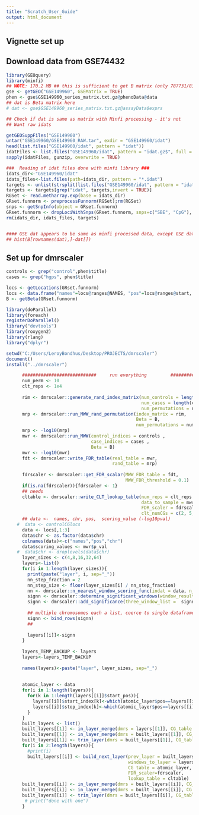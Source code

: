 ```yaml
---
title: "Scratch_User_Guide"
output: html_document
---
```



## Vignette set up

## Download data from GSE74432 

```r
library(GEOquery)
library(minfi)
## NOTE: 170.2 MB ## this is sufficient to get B matrix (only 787731/835424 CGs from minfi ?)
gse <- getGEO("GSE149960", GSEMatrix = TRUE)
phen <- gse$GSE149960_series_matrix.txt.gz@phenoData@data
## dat is Beta matrix here
# dat <- gse$GSE149960_series_matrix.txt.gz@assayData$exprs

## Check if dat is same as matrix with Minfi processing - it's not
## Want raw idats

getGEOSuppFiles("GSE149960")
untar("GSE149960/GSE149960_RAW.tar", exdir = "GSE149960/idat")
head(list.files("GSE149960/idat", pattern = "idat"))
idatFiles <- list.files("GSE149960/idat", pattern = "idat.gz$", full = TRUE)
sapply(idatFiles, gunzip, overwrite = TRUE)

###  Reading of idat files done with minfi library ###
idats_dir<-"GSE149960/idat"
idats_files<-list.files(path=idats_dir, pattern = "*.idat")
targets <- unlist(strsplit(list.files("GSE149960/idat", pattern = "idat"), split="_[RG][er][dn]"))
targets <- targets[grep("idat", targets,invert = TRUE)]
RGSet <- read.metharray.exp(base = idats_dir)
GRset.funnorm <- preprocessFunnorm(RGSet);rm(RGSet)
snps <- getSnpInfo(object = GRset.funnorm)
GRset.funnorm <- dropLociWithSnps(GRset.funnorm, snps=c("SBE", "CpG"), maf=0);rm(snps)
rm(idats_dir, idats_files, targets)


#### GSE dat appears to be same as minfi processed data, except GSE dat is missing ~100k probes
## hist(B[rownames(dat),]-dat[])

```


## Set up for dmrscaler
```r

controls <- grep("control",phen$title)
cases <- grep("hgps", phen$title)

locs <- getLocations(GRset.funnorm)
locs <- data.frame("names"=locs@ranges@NAMES, "pos"=locs@ranges@start, "chr" = rep(locs@seqnames@values, locs@seqnames@lengths))
B <- getBeta(GRset.funnorm)

```



```r

library(doParallel)
library(foreach)
registerDoParallel()
library("devtools")
library(roxygen2)
library(rlang)
library("dplyr")

setwd("C:/Users/LeroyBondhus/Desktop/PROJECTS/dmrscaler")
document()
install("../dmrscaler")

      ############################     run everything         #########################
      num_perm <- 10
      clt_reps <- 1e4
      
      rim <- dmrscaler::generate_rand_index_matrix(num_controls = length(controls),
                                                   num_cases = length(cases),
                                                   num_permutations = num_perm)
      mrp <- dmrscaler::run_MWW_rand_permutation(index_matrix = rim, 
                                                 Beta = B,
                                                 num_permutations = num_perm)
      mrp <- -log10(mrp)
      mwr <- dmrscaler::run_MWW(control_indices = controls ,
                                case_indices = cases ,
                                Beta = B)
      mwr <- -log10(mwr)
      fdt <- dmrscaler::write_FDR_table(real_table = mwr,
                                        rand_table = mrp)
      
      fdrscaler <- dmrscaler::get_FDR_scalar(MWW_FDR_table = fdt,
                                             MWW_FDR_threshold = 0.1)
      if(is.na(fdrscaler)){fdrscaler <- 1}
      ## needs
      cltable <- dmrscaler::write_CLT_lookup_table(num_reps = clt_reps ,
                                                   data_to_sample = mwr$p_val,
                                                   FDR_scaler = fdrscaler,
                                                   clt_numCGs = c(2, 5, 10, 25, 50))
      ## data <-  names, chr, pos,  scoring_value (-log10pval)
    #  data <- controlCGlocs
      data <- locs[,1:3]
      data$chr <- as.factor(data$chr)
      colnames(data)<-c("names","pos","chr")
      data$scoring_values <- mwr$p_val
    #  data$chr <- droplevels(data$chr)
      layer_sizes <- c(4,8,16,32,64)
      layers<-list()
      for(i in 1:length(layer_sizes)){
        print(paste("layer", i, sep="_"))
        nn_step_fraction = 2 
        nn_step_size <- floor(layer_sizes[i] / nn_step_fraction)
        nn <- dmrscaler::n_nearest_window_scoring_func(indat = data, n_nearest = layer_sizes[i], step_size = nn_step_size, FDR = fdrscaler)
        signn <- dmrscaler::determine_significant_windows(window_results=nn, indat=data, quants=cltable , quants_significance_cutoff = "0.9999" )
        signn <- dmrscaler::add_significance(three_window_list =  signn, lookup_table = cltable)
        
        ## multiple chromosomes each a list, coerce to single dataframe
        signn <- bind_rows(signn)
        ## 
        
        layers[[i]]<-signn
      }
      
      layers_TEMP_BACKUP <- layers
      layers<-layers_TEMP_BACKUP
      
      names(layers)<-paste("layer", layer_sizes, sep="_")
      
      
      atomic_layer <- data
      for(i in 1:length(layers)){
        for(k in 1:length(layers[[i]]$start_pos)){
          layers[[i]]$start_index[k]<-which(atomic_layer$pos==layers[[i]]$start_pos[k] & as.character(atomic_layer$chr) == as.character(layers[[i]]$chr[k]))
          layers[[i]]$stop_index[k]<-which(atomic_layer$pos==layers[[i]]$stop_pos[k] & as.character(atomic_layer$chr) == as.character(layers[[i]]$chr[k]))
        }
      }
      built_layers <- list()
      built_layers[[1]] <- in_layer_merge(dmrs = layers[[1]], CG_table = atomic_layer, FDR_scaler = fdrscaler, lookup_table = cltable)
      built_layers[[1]] <- in_layer_merge(dmrs = built_layers[[1]], CG_table = atomic_layer, FDR_scaler = fdrscaler, lookup_table = cltable)
      built_layers[[1]] <- trim_layer(dmrs = built_layers[[1]], CG_table = atomic_layer, FDR_scaler = 2, lookup_table = cltable)
      for(i in 2:length(layers)){
        #print(i)
        built_layers[[i]] <- build_next_layer(prev_layer = built_layers[[i-1]], 
                                              windows_to_layer = layers[[i]], 
                                              CG_table = atomic_layer,
                                              FDR_scaler=fdrscaler,
                                              lookup_table = cltable)
      built_layers[[i]] <- in_layer_merge(dmrs = built_layers[[i]], CG_table = atomic_layer, FDR_scaler = fdrscaler, lookup_table = cltable)
      built_layers[[i]] <- in_layer_merge(dmrs = built_layers[[i]], CG_table = atomic_layer, FDR_scaler = fdrscaler, lookup_table = cltable)
      built_layers[[i]] <- trim_layer(dmrs = built_layers[[i]], CG_table = atomic_layer, FDR_scaler = 2, lookup_table = cltable)
       # print("done with one")
      }

```

